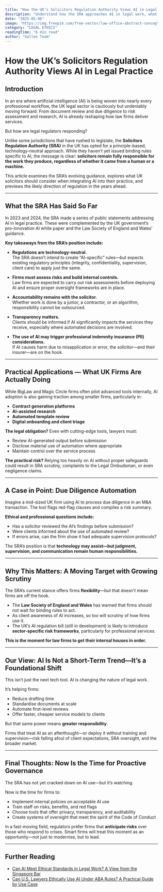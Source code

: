```yaml
---
title: "How the UK’s Solicitors Regulation Authority Views AI in Legal Practice"
description: "Understand how the SRA approaches AI in legal work, what guidance currently exists, and what UK solicitors must consider as AI adoption grows."
date: "2025-05-06"
image: "https://img.freepik.com/free-vector/law-office-abstract-concept-vector-illustration_107173-27663.jpg"
category: "LEGAL ETHICS"
readingTime: "6 min read"
author: "Galleo Team"
---
```


# How the UK’s Solicitors Regulation Authority Views AI in Legal Practice

## Introduction

In an era where artificial intelligence (AI) is being woven into nearly every professional workflow, the UK legal sector is cautiously but undeniably moving forward. From document review and due diligence to risk assessment and research, AI is already reshaping how law firms deliver services.

But how are legal regulators responding?

Unlike some jurisdictions that have rushed to legislate, the **Solicitors Regulation Authority (SRA)** in the UK has opted for a principle-based, technology-neutral approach. While they haven’t yet issued binding rules specific to AI, the message is clear: **solicitors remain fully responsible for the work they produce, regardless of whether it came from a human or a machine.**

This article examines the SRA’s evolving guidance, explores what UK solicitors should consider when integrating AI into their practice, and previews the likely direction of regulation in the years ahead.

---

## What the SRA Has Said So Far

In 2023 and 2024, the SRA made a series of public statements addressing AI in legal practice. These were complemented by the UK government’s pro-innovation AI white paper and the Law Society of England and Wales’ guidance.

**Key takeaways from the SRA’s position include:**

- **Regulations are technology-neutral.**  
  The SRA doesn’t intend to create “AI-specific” rules—but expects existing regulatory principles (integrity, confidentiality, supervision, client care) to apply just the same.

- **Firms must assess risks and build internal controls.**  
  Law firms are expected to carry out risk assessments before deploying AI and ensure proper oversight frameworks are in place.

- **Accountability remains with the solicitor.**  
  Whether work is done by a junior, a contractor, or an algorithm, responsibility cannot be outsourced.

- **Transparency matters.**  
  Clients should be informed if AI significantly impacts the services they receive, especially where automated decisions are involved.

- **The use of AI may trigger professional indemnity insurance (PII) considerations.**  
  If AI causes harm due to misapplication or error, the solicitor—and their insurer—are on the hook.

---

## Practical Applications — What UK Firms Are Actually Doing

While BigLaw and Magic Circle firms often pilot advanced tools internally, AI adoption is also gaining traction among smaller firms, particularly in:

- **Contract generation platforms**
- **AI-assisted research**
- **Automated template review**
- **Digital onboarding and client triage**

**The legal obligation?** Even with cutting-edge tools, lawyers must:
- Review AI-generated output before submission
- Disclose material use of automation where appropriate
- Maintain control over the service process

**The practical risk?** Relying too heavily on AI without proper safeguards could result in SRA scrutiny, complaints to the Legal Ombudsman, or even negligence claims.

---

## A Case in Point: Due Diligence Automation

Imagine a mid-sized UK firm using AI to process due diligence in an M&A transaction. The tool flags red-flag clauses and compiles a risk summary.

**Ethical and professional questions include:**
- Has a solicitor reviewed the AI’s findings before submission?
- Were clients informed about the use of automated review?
- If errors arise, can the firm show it had adequate supervision protocols?

The SRA’s position is that **technology may assist—but judgment, supervision, and communication remain human responsibilities.**

---

## Why This Matters: A Moving Target with Growing Scrutiny

The SRA’s current stance offers firms **flexibility**—but that doesn’t mean firms are off the hook.

- The **Law Society of England and Wales** has warned that firms should not wait for binding rules to act.
- As client awareness of AI increases, so too will scrutiny of how firms use it.
- The UK’s AI regulation bill (still in development) is likely to introduce **sector-specific risk frameworks**, particularly for professional services.

**This is the moment for law firms to get their internal houses in order.**

---

## Our View: AI Is Not a Short-Term Trend—It’s a Foundational Shift

This isn’t just the next tech tool. AI is changing the nature of legal work.

It’s helping firms:
- Reduce drafting time  
- Standardise documents at scale  
- Automate first-level reviews  
- Offer faster, cheaper service models to clients

But that same power means **greater responsibility**.

Firms that treat AI as an afterthought—or deploy it without training and supervision—risk falling afoul of client expectations, SRA oversight, and the broader market.

---

## Final Thoughts: Now Is the Time for Proactive Governance

The SRA has not yet cracked down on AI use—but it’s watching.

Now is the time for firms to:
- Implement internal policies on acceptable AI use
- Train staff on risks, benefits, and red flags
- Choose tools that offer privacy, transparency, and auditability
- Create systems of oversight that meet the spirit of the Code of Conduct

In a fast-moving field, regulators prefer firms that **anticipate risks** over those who respond to crises. Smart firms will treat this moment as an opportunity—not just to modernise, but to lead.

---

## Further Reading

- [Can AI Meet Ethical Standards in Legal Work? A View from the Singapore Bar](#)
- [Can U.S. Lawyers Ethically Use AI Under ABA Rules? A Practical Guide by Use Case](#)
